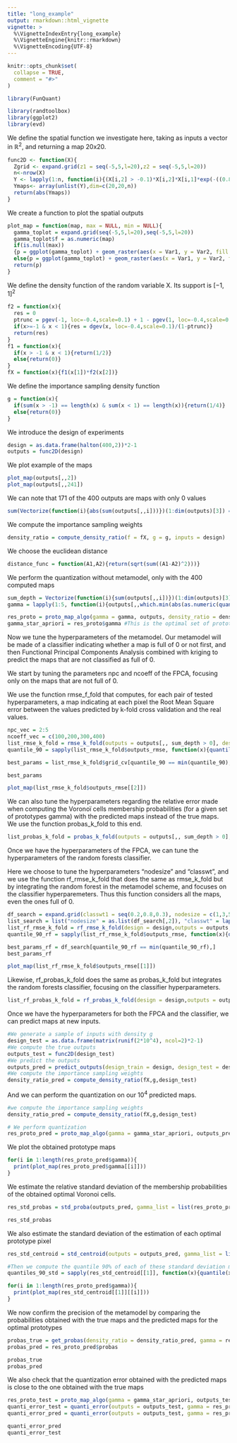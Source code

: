 ```yaml
---
title: "long_example"
output: rmarkdown::html_vignette
vignette: >
  %\VignetteIndexEntry{long_example}
  %\VignetteEngine{knitr::rmarkdown}
  %\VignetteEncoding{UTF-8}
---
```


```r
knitr::opts_chunk$set(
  collapse = TRUE,
  comment = "#>"
)
```

```r
library(FunQuant)

library(randtoolbox)
library(ggplot2)
library(evd)

```

We define the spatial function we investigate here, taking as inputs a vector in $\mathbb{R}^2$, and returning a map 20x20.

```r
func2D <- function(X){
  Zgrid <- expand.grid(z1 = seq(-5,5,l=20),z2 = seq(-5,5,l=20))
  n<-nrow(X)
  Y <- lapply(1:n, function(i){(X[i,2] > -0.1)*X[i,2]*X[i,1]*exp(-((0.8*Zgrid$z1+0.2*Zgrid$z2-10*X[i,1])**2)/(60*X[i,1]**2))*(Zgrid$z1-Zgrid$z2)*cos(X[i,1]*4)^2*sin(X[i,2]*4)^2})
  Ymaps<- array(unlist(Y),dim=c(20,20,n))
  return(abs(Ymaps))
}
```

We create a function to plot the spatial outputs 

```r
plot_map = function(map, max = NULL, min = NULL){
  gamma_toplot = expand.grid(seq(-5,5,l=20),seq(-5,5,l=20))
  gamma_toplot$f = as.numeric(map)
  if(is.null(max))
  {p = ggplot(gamma_toplot) + geom_raster(aes(x = Var1, y = Var2, fill = f)) + scale_fill_continuous(type = "viridis",direction = -1, name = "h") + theme_bw()}
  else{p = ggplot(gamma_toplot) + geom_raster(aes(x = Var1, y = Var2, fill = f)) + scale_fill_continuous(type = "viridis", direction = -1, limits = c(min, max), name = "h") + theme_bw()  + theme(legend.text = element_text(size=13),legend.title = element_text(size=13))}
  return(p)
}
```


We define the density function of the random variable X. Its support is $[-1,1]^2$

```r
f2 = function(x){
  res = 0
  ptrunc = pgev(-1, loc=-0.4,scale=0.1) + 1 - pgev(1, loc=-0.4,scale=0.1)
  if(x>=-1 & x < 1){res = dgev(x, loc=-0.4,scale=0.1)/(1-ptrunc)}
  return(res)
}
f1 = function(x){
  if(x > -1 & x < 1){return(1/2)}
  else{return(0)}
}
fX = function(x){f1(x[1])*f2(x[2])}
```

We define the importance sampling density function

```r
g = function(x){
  if(sum(x > -1) == length(x) & sum(x < 1) == length(x)){return(1/4)}
  else{return(0)}
}
```

We introduce the design of experiments

```r
design = as.data.frame(halton(400,2))*2-1
outputs = func2D(design)
```

We plot example of the maps

```r
plot_map(outputs[,,2])
plot_map(outputs[,,241])
```
We can note that 171 of the 400 outputs are maps with only 0 values

```r
sum(Vectorize(function(i){abs(sum(outputs[,,i]))})(1:dim(outputs)[3]) == 0)
```
We compute the importance sampling weights
```r
density_ratio = compute_density_ratio(f = fX, g = g, inputs = design)

```

We choose the euclidean distance
```r
distance_func = function(A1,A2){return(sqrt(sum((A1-A2)^2)))}
```

We perform the quantization without metamodel, only with the 400 computed maps 

```r
sum_depth = Vectorize(function(i){sum(outputs[,,i])})(1:dim(outputs)[3])
gamma = lapply(1:5, function(i){outputs[,,which.min(abs(as.numeric(quantile(sum_depth,c(0,0.6,0.7,0.8,0.9))[i]) - sum_depth))[1]]}) #gamma will be the starting set of prototypes of the quantization. We choose an maps of only 0, and the maps with increasing sum of pixels

res_proto = proto_map_algo(gamma = gamma, outputs, density_ratio = density_ratio, distance_func = distance_func) 
gamma_star_apriori = res_proto$gamma #This is the optimal set of prototype maps obtained with the 400 maps without metamodel

```

Now we tune the hyperparameters of the metamodel.
Our metamodel will be made of a classifier indicating whether a map is full of 0 or not first, and then Functional Principal Components Analysis combined with kriging to predict the maps that are not classified as full of 0. 

We start by tuning the parameters npc and ncoeff of the FPCA, focusing only on the maps that are not full of 0.

We use the function rmse_f_fold that computes, for each pair of tested hyperparameters, a map indicating at each pixel the Root Mean Square error between the values predicted by k-fold cross validation and the real values. 

```r
npc_vec = 2:5
ncoeff_vec = c(100,200,300,400)
list_rmse_k_fold = rmse_k_fold(outputs = outputs[,, sum_depth > 0], design = design[sum_depth > 0,], nb_folds = 10, npc_vec = npc_vec, ncoeff_vec = ncoeff_vec, seed = 10, control = list(trace = FALSE)) 
quantile_90 = sapply(list_rmse_k_fold$outputs_rmse, function(x){quantile(x, 0.9)}) #We take the quantile 90% of the rmse maps

best_params = list_rmse_k_fold$grid_cv[quantile_90 == min(quantile_90),] #We identify the pairs of parameters minimizing the quantile 90%

best_params

plot_map(list_rmse_k_fold$outputs_rmse[[2]])
```

We can also tune the hyperparameters regarding the relative error made when computing the Voronoï cells membership probabilities (for a given set of prototypes gamma) with the predicted maps instead of the true maps. We use the function probas_k_fold to this end.

```r
list_probas_k_fold = probas_k_fold(outputs = outputs[,, sum_depth > 0], design = design[sum_depth > 0,], nb_folds = 10, density_ratio = density_ratio[sum_depth >0], gamma = gamma_star_apriori, distance_func = distance_func, npc_vec = npc_vec, ncoeff_vec = ncoeff_vec, seed = 10, control = list(trace = FALSE))

```

Once we have the hyperparameters of the FPCA, we can tune the hyperparameters of the random forests classifier. 

Here we choose to tune the hyperparameters "nodesize" and "classwt", and we use the function rf_rmse_k_fold that does the same as rmse_k_fold but by integrating the random forest in the metamodel scheme, and focuses on the classifier hyperparemeters. Thus this function considers all the maps, even the ones full of 0.

```r
df_search = expand.grid(classwt1 = seq(0.2,0.8,0.3), nodesize = c(1,3,5))
list_search = list("nodesize" = as.list(df_search[,2]), "classwt" = lapply(1:nrow(df_search), function(i){c(df_search[i,1], 1-df_search[i,1])}))
list_rf_rmse_k_fold = rf_rmse_k_fold(design = design,outputs = outputs, threshold = 0, list_search = list_search, nb_folds = 10, ncoeff = 200, npc = 2, control = list(trace = FALSE), seed = 10)
quantile_90_rf = sapply(list_rf_rmse_k_fold$outputs_rmse, function(x){quantile(x, 0.9)})

best_params_rf = df_search[quantile_90_rf == min(quantile_90_rf),]
best_params_rf

plot_map(list_rf_rmse_k_fold$outputs_rmse[[1]])
```

Likewise, rf_probas_k_fold does the same as probas_k_fold but integrates the random forests classifier, focusing on the classifier hyperparameters.

```r
list_rf_probas_k_fold = rf_probas_k_fold(design = design,outputs = outputs, density_ratio = density_ratio, gamma = gamma_star_apriori, distance_func = distance_func,threshold = 0, list_search = list_search, nb_folds = 10, ncoeff = 200, npc = 2, control = list(trace = FALSE), seed = 10)

```

Once we have the hyperparameters for both the FPCA and the classifier, we can predict maps at new inputs.

```r
#We generate a sample of inputs with density g
design_test = as.data.frame(matrix(runif(2*10^4), ncol=2)*2-1)
#We compute the true outputs
outputs_test = func2D(design_test)
#We predict the outputs
outputs_pred = predict_outputs(design_train = design, design_test = design_test, outputs_train = outputs, seed = 10, ncoeff = 200, npc = 2, control = list(trace = FALSE), classification = TRUE, control_classification = list("nodesize" = 1, classwt = c(0.5,0.5)), threshold = 0)
#We compute the importance sampling weights
density_ratio_pred = compute_density_ratio(fX,g,design_test)

```

And we can perform the quantization on our $10^4$ predicted maps.

```r
#we compute the importance sampling weights
density_ratio_pred = compute_density_ratio(fX,g,design_test)

# We perform quantization
res_proto_pred = proto_map_algo(gamma = gamma_star_apriori, outputs_pred, density_ratio = density_ratio_pred, distance_func = distance_func, trace = FALSE)

```
We plot the obtained prototype maps

```r
for(i in 1:length(res_proto_pred$gamma)){
  print(plot_map(res_proto_pred$gamma[[i]]))
}
```


We estimate the relative standard deviation of the membership probabilities of the obtained optimal Voronoi cells.

```r
res_std_probas = std_proba(outputs_pred, gamma_list = list(res_proto_pred$gamma), density_ratio = density_ratio_pred, distance_func = distance_func, cells = 1:5, nv = 10^4)

res_std_probas
```

We also estimate the standard deviation of the estimation of each optimal prototype pixel

```r
res_std_centroid = std_centroid(outputs = outputs_pred, gamma_list = list(res_proto_pred$gamma), density_ratio = density_ratio_pred, distance_func = distance_func, cells = 1:5, nv = 10^4)

#Then we compute the quantile 90% of each of these standard deviation maps
quantiles_90_std = sapply(res_std_centroid[[1]], function(x){quantile(x, 0.9)})

for(i in 1:length(res_proto_pred$gamma)){
  print(plot_map(res_std_centroid[[1]][[i]]))
}
```

We now confirm the precision of the metamodel by comparing the probabilities obtained with the true maps and the predicted maps for the optimal prototypes

```r
probas_true = get_probas(density_ratio = density_ratio_pred, gamma = res_proto_pred$gamma, outputs = outputs_test, distance_func = distance_func)
probas_pred = res_proto_pred$probas

probas_true
probas_pred
```

We also check that the quantization error obtained with the predicted maps is close to the one obtained with the true maps

```r
res_proto_test = proto_map_algo(gamma = gamma_star_apriori, outputs_test, density_ratio = density_ratio_pred, distance_func = distance_func, trace = FALSE)
quanti_error_test = quanti_error(outputs = outputs_test, gamma = res_proto_test$gamma, density_ratio = density_ratio_pred, distance_func = distance_func)
quanti_error_pred = quanti_error(outputs = outputs_test, gamma = res_proto_pred$gamma, density_ratio = density_ratio_pred, distance_func = distance_func)

quanti_error_pred
quanti_error_test
```

